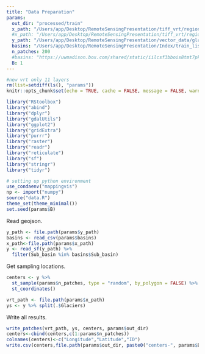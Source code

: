 ```yaml
---
title: "Data Preparation"
params:
  out_dir: "processed/train"
  x_path: "/Users/app/Desktop/RemoteSensingPresentation/tiff_vrt/region-corrected.vrt" ##with corrected vrt file
  #x_path: "/Users/app/Desktop/RemoteSensingPresentation/tiff_vrt/region (1).vrt"
  y_path: "/Users/app/Desktop/RemoteSensingPresentation/vector_data/glaciers.geojson"
  basins: "/Users/app/Desktop/RemoteSensingPresentation/Index/train_list-small (1).csv"
  n_patches: 200
  #basins: "https://uwmadison.box.com/shared/static/iilcsf3bbois8tmt7pklriu219s4wlu6.csv" # for test basins
  B: 1
---
```


```r
#new vrt only 11 layers
rm(list=setdiff(ls(), "params"))
knitr::opts_chunk$set(echo = TRUE, cache = FALSE, message = FALSE, warning = FALSE)
```

```r
library("RStoolbox")
library("abind")
library("dplyr")
library("gdalUtils")
library("ggplot2")
library("gridExtra")
library("purrr")
library("raster")
library("readr")
library("reticulate")
library("sf")
library("stringr")
library("tidyr")

# setting up python environment
use_condaenv("mappingvis")
np <- import("numpy")
source("data.R")
theme_set(theme_minimal())
set.seed(params$B)
```

Read geojson.

```r
y_path <- file.path(params$y_path)
basins <- read_csv(params$basins)
x_path<-file.path(params$x_path)
y <- read_sf(y_path) %>%
  filter(Sub_basin %in% basins$Sub_basin)
```

Get sampling locations.

```r
centers <- y %>%
  st_sample(params$n_patches, type = "random", by_polygon = FALSE) %>%
  st_coordinates()
```


```r
vrt_path <- file.path(params$x_path)
ys <- y %>% split(.$Glaciers)
```


Write all results.

```r
write_patches(vrt_path, ys, centers, params$out_dir)
centers<-cbind(centers,c(1:params$n_patches))
colnames(centers)<-c("Longitude","Latitude","ID")
write.csv(centers,file.path(params$out_dir, paste0("centers-", params$B, ".csv")))

```
